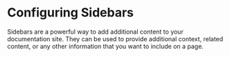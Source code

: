 # Configuring Sidebars

Sidebars are a powerful way to add additional content to your documentation site. They can be used to provide additional context, related content, or any other information that you want to include on a page.
